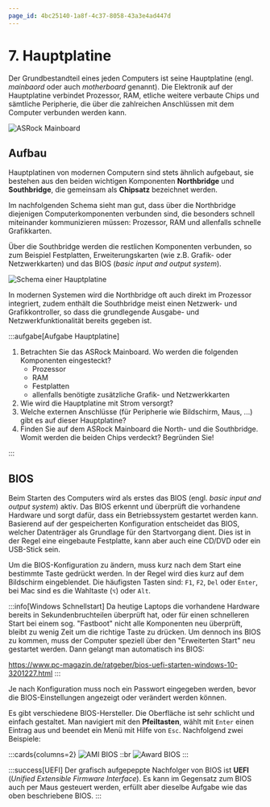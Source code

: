 ```yaml
---
page_id: 4bc25140-1a8f-4c37-8058-43a3e4ad447d
---
```


# 7. Hauptplatine

Der Grundbestandteil eines jeden Computers ist seine Hauptplatine (engl. *mainbaord* oder auch *motherboard* genannt). Die Elektronik auf der Hauptplatine verbindet Prozessor, RAM, etliche weitere verbaute Chips und sämtliche Peripherie, die über die zahlreichen Anschlüssen mit dem Computer verbunden werden kann.

![ASRock Mainboard](images/07-mainboard.jpg)


## Aufbau

Hauptplatinen von modernen Computern sind stets ähnlich aufgebaut, sie bestehen aus den beiden wichtigen Komponenten **Northbridge** und **Southbridge**, die gemeinsam als **Chipsatz** bezeichnet werden.

Im nachfolgenden Schema sieht man gut, dass über die Northbridge diejenigen Computerkomponenten verbunden sind, die besonders schnell miteinander kommunizieren müssen: Prozessor, RAM und allenfalls schnelle Grafikkarten.

Über die Southbridge werden die restlichen Komponenten verbunden, so zum Beispiel Festplatten, Erweiterungskarten (wie z.B. Grafik- oder Netzwerkkarten) und das BIOS (*basic input and output system*).

![Schema einer Hauptplatine](images/07-mainboard-diagram.svg)

In modernen Systemen wird die Northbridge oft auch direkt im Prozessor integriert, zudem enthält die Southbridge meist einen Netzwerk- und Grafikkontroller, so dass die grundlegende Ausgabe- und Netzwerkfunktionalität bereits gegeben ist. 

:::aufgabe[Aufgabe Hauptplatine]
<Answer type="state" id="28223368-b07c-451a-8a82-aa3ae206935e" />

1. Betrachten Sie das ASRock Mainboard. Wo werden die folgenden Komponenten eingesteckt?
   - Prozessor
   - RAM
   - Festplatten
   - allenfalls benötigte zusätzliche Grafik- und Netzwerkkarten
2. Wie wird die Hauptplatine mit Strom versorgt?
3. Welche externen Anschlüsse (für Peripherie wie Bildschirm, Maus, ...) gibt es auf dieser Hauptplatine?
4. Finden Sie auf dem ASRock Mainboard die North- und die Southbridge. Womit werden die beiden Chips verdeckt? Begründen Sie!

<Answer type="text" id="b13a6003-0e80-48b2-af80-5f6965c3bf26" />
:::


## BIOS

Beim Starten des Computers wird als erstes das BIOS (engl. *basic input and output system*) aktiv. Das BIOS erkennt und überprüft die vorhandene Hardware und sorgt dafür, dass ein Betriebssystem gestartet werden kann. Basierend auf der gespeicherten Konfiguration entscheidet das BIOS, welcher Datenträger als Grundlage für den Startvorgang dient. Dies ist in der Regel eine eingebaute Festplatte, kann aber auch eine CD/DVD oder ein USB-Stick sein.

Um die BIOS-Konfiguration zu ändern, muss kurz nach dem Start eine bestimmte Taste gedrückt werden. In der Regel wird dies kurz auf dem Bildschirm eingeblendet. Die häufigsten Tasten sind: `F1`, `F2`, `Del` oder `Enter`, bei Mac sind es die Wahltaste (`⌥`) oder `Alt`.

:::info[Windows Schnellstart]
Da heutige Laptops die vorhandene Hardware bereits in Sekundenbruchteilen überprüft hat, oder für einen schnelleren Start bei einem sog. "Fastboot" nicht alle Komponenten neu überprüft, bleibt zu wenig Zeit um die richtige Taste zu drücken. Um dennoch ins BIOS zu kommen, muss der Computer speziell über den "Erweiterten Start" neu gestartet werden. Dann gelangt man automatisch ins BIOS:

https://www.pc-magazin.de/ratgeber/bios-uefi-starten-windows-10-3201227.html
:::

Je nach Konfiguration muss noch ein Passwort eingegeben werden, bevor die BIOS-Einstellungen angezeigt oder verändert werden können.

Es gibt verschiedene BIOS-Hersteller. Die Oberfläche ist sehr schlicht und einfach gestaltet. Man navigiert mit den **Pfeiltasten**, wählt mit `Enter` einen Eintrag aus und beendet ein Menü mit Hilfe von `Esc`. Nachfolgend zwei Beispiele:

:::cards{columns=2}
![AMI BIOS](images/07-bios-ami.jpg)
::br
![Award BIOS](images/07-bios-award.png)
:::

:::success[UEFI]
Der grafisch aufgepeppte Nachfolger von BIOS ist **UEFI** (*Unified Extensible Firmware Interface*). Es kann im Gegensatz zum BIOS auch per Maus gesteuert werden, erfüllt aber dieselbe Aufgabe wie das oben beschriebene BIOS.
:::

